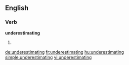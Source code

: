 
==English==

===Verb===
'''underestimating'''

# {{present participle of|underestimate}}

[[de:underestimating]]
[[fr:underestimating]]
[[hu:underestimating]]
[[simple:underestimating]]
[[vi:underestimating]]